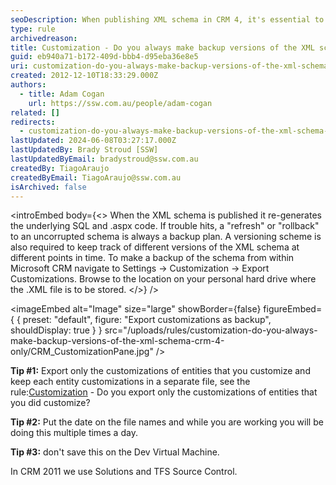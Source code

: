 ```yaml
---
seoDescription: When publishing XML schema in CRM 4, it's essential to maintain a versioning scheme and regularly back up the schema to avoid corruption. Export customizations from Settings > Customization > Export Customizations, naming files with dates for easy tracking.
type: rule
archivedreason:
title: Customization - Do you always make backup versions of the XML schema? (CRM 4 only)
guid: eb940a71-b172-409d-bbb4-d95eba36e8e5
uri: customization-do-you-always-make-backup-versions-of-the-xml-schema-crm-4-only
created: 2012-12-10T18:33:29.000Z
authors:
  - title: Adam Cogan
    url: https://ssw.com.au/people/adam-cogan
related: []
redirects:
  - customization-do-you-always-make-backup-versions-of-the-xml-schema-(crm-4-only)
lastUpdated: 2024-06-08T03:27:17.000Z
lastUpdatedBy: Brady Stroud [SSW]
lastUpdatedByEmail: bradystroud@ssw.com.au
createdBy: TiagoAraujo
createdByEmail: TiagoAraujo@ssw.com.au
isArchived: false
---
```


<introEmbed
  body={<>
When the XML schema is published it re-generates the underlying SQL and .aspx code. If trouble hits, a "refresh" or "rollback" to an uncorrupted schema is always a backup plan. A versioning scheme is also required to keep track of different versions of the XML schema at different points in time. To make a backup of the schema from within Microsoft CRM navigate to Settings -&gt; Customization -&gt; Export Customizations. Browse to the location on your personal hard drive where the .XML file is to be stored.
  </>}
/>

<imageEmbed
  alt="Image"
  size="large"
  showBorder={false}
  figureEmbed={ {
    preset: "default",
    figure: "Export customizations as backup",
    shouldDisplay: true
  } }
  src="/uploads/rules/customization-do-you-always-make-backup-versions-of-the-xml-schema-crm-4-only/CRM_CustomizationPane.jpg"
/>

**Tip #1:** Export only the customizations of entities that you customize and keep each entity customizations in a separate file, see the rule:[Customization](/customization-do-you-only-export-the-customizations-and-related-ones-that-you-have-made-only-for-crm-4-0) - Do you export only the customizations of entities that you did customize?

**Tip #2:** Put the date on the file names and while you are working you will be doing this multiple times a day.

**Tip #3:** don't save this on the Dev Virtual Machine.

In CRM 2011 we use Solutions and TFS Source Control.
